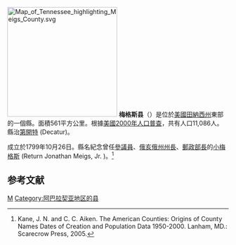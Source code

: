 {{noteTA
|T=zh-hans:梅格斯县 (田纳西州);zh-hk:梅格斯縣 (田納西州);zh-tw:梅格斯郡 (田納西州);
|1=zh-hans:县;zh-hk:縣;zh-tw:郡;
}}

{{Otheruses|梅格斯縣|subject=美國田納西州的一個縣|other=同名的縣}}
[[File:Map_of_Tennessee_highlighting_Meigs_County.svg|250px]]
'''梅格斯县'''（{{lang-en|Meigs County}}）是位於[[美國|美國]][[田納西州|田納西州]]東部的一個縣。面積561平方公里。根據[[美國2000年人口普查|美國2000年人口普查]]，共有人口11,086人。縣治[[第開特_(田納西州)|第開特]] (Decatur)。

成立於1799年10月26日。縣名紀念曾任[[美國參議院|參議員]]、[[俄亥俄州|俄亥俄州]][[俄亥俄州州長|州長]]、[[美國郵政部長|郵政部長]]的[[小梅格斯|小梅格斯]] (Return Jonathan Meigs, Jr. )。<ref>Kane, J. N. and C. C. Aiken. The American Counties: Origins of County Names Dates of Creation and Population Data 1950-2000. Lanham, MD.: Scarecrow Press, 2005.</ref>

==参考文献==
<div class="references-small">
<references />
</div>

[[Category:田納西州行政區劃|M]]
[[Category:阿巴拉契亚地区的县|Category:阿巴拉契亚地区的县]]